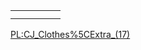 {| border="1"
| {{Clothes|index=0|type=17|model=gimpleg|texture=gimpleg}}
| {{Clothes|index=1|type=17|model=valet|texture=valet}}
| {{Clothes|index=2|type=17|model=countrytr|texture=countrytr}}
| {{Clothes|index=3|type=17|model=valet|texture=croupier}}
| {{Clothes|index=4|type=17|model=policetr|texture=policetr}}
|-
| {{Clothes|index=5|type=17|model=balaclava|texture=balaclava}}
| {{Clothes|index=6|type=17|model=pimptr|texture=pimptr}}
| {{Clothes|index=7|type=17|model=garagetr|texture=garageleg}}
| {{Clothes|index=8|type=17|model=medictr|texture=medictr}}
|}

[[/PL:CJ_Clothes%5CExtra_(17).md|PL:CJ_Clothes%5CExtra_(17)]]